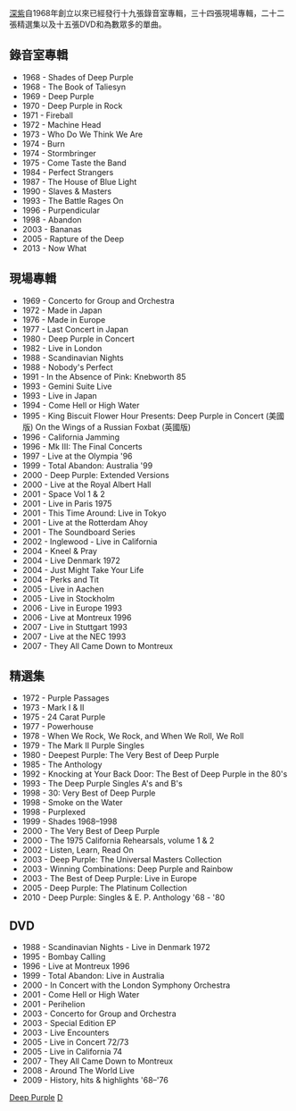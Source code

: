 [[深紫|深紫]]自1968年創立以來已經發行十九張錄音室專輯，三十四張現場專輯，二十二張精選集以及十五張DVD和為數眾多的單曲。

== 錄音室專輯 ==
* 1968 - Shades of Deep Purple
* 1968 - The Book of Taliesyn
* 1969 - Deep Purple
* 1970 - Deep Purple in Rock
* 1971 - Fireball
* 1972 - Machine Head
* 1973 - Who Do We Think We Are
* 1974 - Burn
* 1974 - Stormbringer
* 1975 - Come Taste the Band
* 1984 - Perfect Strangers
* 1987 - The House of Blue Light
* 1990 - Slaves & Masters
* 1993 - The Battle Rages On
* 1996 - Purpendicular
* 1998 - Abandon
* 2003 - Bananas
* 2005 - Rapture of the Deep
* 2013 - Now What

== 現場專輯 ==
* 1969 - Concerto for Group and Orchestra
* 1972 - Made in Japan
* 1976 - Made in Europe
* 1977 - Last Concert in Japan
* 1980 - Deep Purple in Concert
* 1982 - Live in London
* 1988 - Scandinavian Nights
* 1988 - Nobody's Perfect
* 1991 - In the Absence of Pink: Knebworth 85
* 1993 - Gemini Suite Live
* 1993 - Live in Japan
* 1994 - Come Hell or High Water
* 1995 - King Biscuit Flower Hour Presents: Deep Purple in Concert (美國版) On the Wings of a Russian Foxbat (英國版)
* 1996 - California Jamming
* 1996 - Mk III: The Final Concerts
* 1997 - Live at the Olympia '96
* 1999 - Total Abandon: Australia '99
* 2000 - Deep Purple: Extended Versions
* 2000 - Live at the Royal Albert Hall
* 2001 - Space Vol 1 & 2
* 2001 - Live in Paris 1975
* 2001 - This Time Around: Live in Tokyo
* 2001 - Live at the Rotterdam Ahoy
* 2001 - The Soundboard Series
* 2002 - Inglewood - Live in California
* 2004 - Kneel & Pray
* 2004 - Live Denmark 1972
* 2004 - Just Might Take Your Life
* 2004 - Perks and Tit
* 2005 - Live in Aachen
* 2005 - Live in Stockholm
* 2006 - Live in Europe 1993
* 2006 - Live at Montreux 1996
* 2007 - Live in Stuttgart 1993
* 2007 - Live at the NEC 1993
* 2007 - They All Came Down to Montreux

== 精選集 ==
* 1972 - Purple Passages
* 1973 - Mark I & II
* 1975 - 24 Carat Purple
* 1977 - Powerhouse
* 1978 - When We Rock, We Rock, and When We Roll, We Roll
* 1979 - The Mark II Purple Singles
* 1980 - Deepest Purple: The Very Best of Deep Purple
* 1985 - The Anthology
* 1992 - Knocking at Your Back Door: The Best of Deep Purple in the 80's
* 1993 - The Deep Purple Singles A's and B's
* 1998 - 30: Very Best of Deep Purple
* 1998 - Smoke on the Water
* 1998 - Purplexed
* 1999 - Shades 1968–1998
* 2000 - The Very Best of Deep Purple
* 2000 - The 1975 California Rehearsals, volume 1 & 2
* 2002 - Listen, Learn, Read On
* 2003 - Deep Purple: The Universal Masters Collection
* 2003 - Winning Combinations: Deep Purple and Rainbow
* 2003 - The Best of Deep Purple: Live in Europe
* 2005 - Deep Purple: The Platinum Collection
* 2010 - Deep Purple: Singles & E. P. Anthology '68 - '80

== DVD ==
* 1988 - Scandinavian Nights - Live in Denmark 1972
* 1995 - Bombay Calling
* 1996 - Live at Montreux 1996
* 1999 - Total Abandon: Live in Australia
* 2000 - In Concert with the London Symphony Orchestra
* 2001 - Come Hell or High Water
* 2001 - Perihelion
* 2003 - Concerto for Group and Orchestra
* 2003 - Special Edition EP
* 2003 - Live Encounters
* 2005 - Live in Concert 72/73
* 2005 - Live in California 74
* 2007 - They All Came Down to Montreux
* 2008 - Around The World Live
* 2009 - History, hits & highlights '68–'76

[[Category:英國音樂作品列表|Deep Purple]]
[[Category:搖滾樂團音樂作品列表|D]]